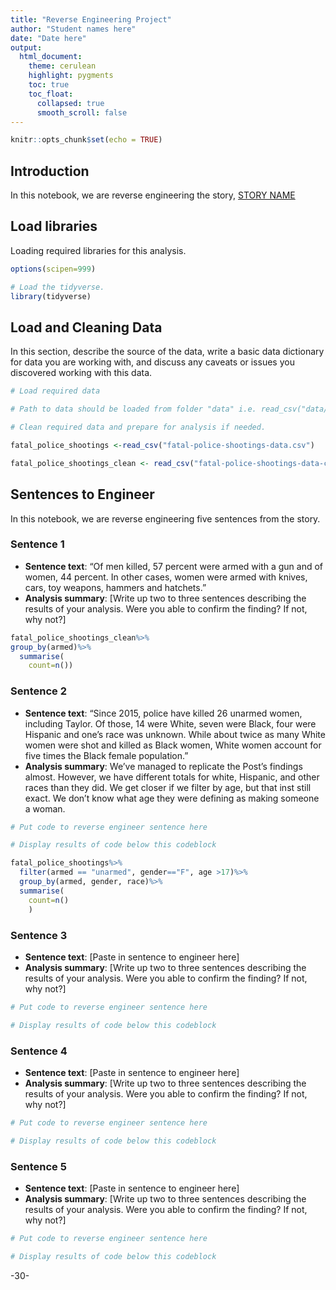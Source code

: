 ```yaml
---
title: "Reverse Engineering Project"
author: "Student names here"
date: "Date here"
output:
  html_document:
    theme: cerulean
    highlight: pygments
    toc: true
    toc_float:
      collapsed: true
      smooth_scroll: false
---
```


```r
knitr::opts_chunk$set(echo = TRUE)
```

## Introduction 

In this notebook, we are reverse engineering the story, [STORY NAME](STORY URL)

## Load libraries

Loading required libraries for this analysis.

```r
options(scipen=999)

# Load the tidyverse.
library(tidyverse)
```

## Load and Cleaning Data

In this section, describe the source of the data, write a basic data dictionary for data you are working with, and discuss any caveats or issues you discovered working with this data. 

```r
# Load required data

# Path to data should be loaded from folder "data" i.e. read_csv("data/name_of_data.csv")

# Clean required data and prepare for analysis if needed. 

fatal_police_shootings <-read_csv("fatal-police-shootings-data.csv")

fatal_police_shootings_clean <- read_csv("fatal-police-shootings-data-clean.csv")

```

## Sentences to Engineer
In this notebook, we are reverse engineering five sentences from the story.

### Sentence 1

* **Sentence text**: "Of men killed, 57 percent were armed with a gun and of women, 44 percent. In other cases, women were armed with knives, cars, toy weapons, hammers and hatchets."
* **Analysis summary**: [Write up two to three sentences describing the results of your analysis.  Were you able to confirm the finding? If not, why not?]

```r
fatal_police_shootings_clean%>%
group_by(armed)%>%
  summarise(
    count=n())

```

### Sentence 2

* **Sentence text**: “Since 2015, police have killed 26 unarmed women, including Taylor. Of those, 14 were White, seven were Black, four were Hispanic and one’s race was unknown. While about twice as many White women were shot and killed as Black women, White women account for five times the Black female population.” 
* **Analysis summary**: We've managed to replicate the Post's findings almost. However, we have different totals for white, Hispanic, and other races than they did. We get closer if we filter by age, but that inst still exact. We don't know what age they were defining as making someone a woman.
```r
# Put code to reverse engineer sentence here

# Display results of code below this codeblock

fatal_police_shootings%>%
  filter(armed == "unarmed", gender=="F", age >17)%>%
  group_by(armed, gender, race)%>%
  summarise(
    count=n()
    )

```

### Sentence 3

* **Sentence text**: [Paste in sentence to engineer here]
* **Analysis summary**: [Write up two to three sentences describing the results of your analysis.  Were you able to confirm the finding? If not, why not?]

```r
# Put code to reverse engineer sentence here

# Display results of code below this codeblock

```

### Sentence 4

* **Sentence text**: [Paste in sentence to engineer here]
* **Analysis summary**: [Write up two to three sentences describing the results of your analysis.  Were you able to confirm the finding? If not, why not?]

```r
# Put code to reverse engineer sentence here

# Display results of code below this codeblock

```

### Sentence 5

* **Sentence text**: [Paste in sentence to engineer here]
* **Analysis summary**: [Write up two to three sentences describing the results of your analysis.  Were you able to confirm the finding? If not, why not?]

```r
# Put code to reverse engineer sentence here

# Display results of code below this codeblock

```

-30-